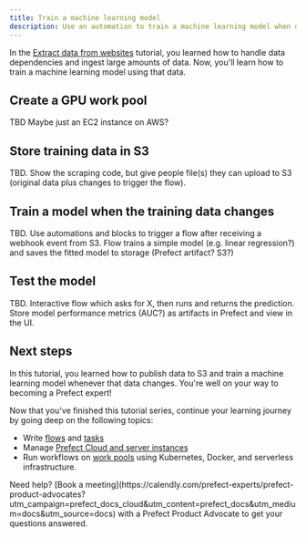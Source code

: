 ```yaml
---
title: Train a machine learning model
description: Use an automation to train a machine learning model when data changes
---
```


In the [Extract data from websites](/v3/tutorials/scraping) tutorial, you learned how to handle data dependencies and ingest large amounts of data.
Now, you'll learn how to train a machine learning model using that data.

## Create a GPU work pool

TBD
Maybe just an EC2 instance on AWS?

## Store training data in S3

TBD.
Show the scraping code, but give people file(s) they can upload to S3 (original data plus changes to trigger the flow).

## Train a model when the training data changes

TBD.
Use automations and blocks to trigger a flow after receiving a webhook event from S3.
Flow trains a simple model (e.g. linear regression?) and saves the fitted model to storage (Prefect artifact? S3?)

## Test the model

TBD.
Interactive flow which asks for X, then runs and returns the prediction.
Store model performance metrics (AUC?) as artifacts in Prefect and view in the UI.

## Next steps

In this tutorial, you learned how to publish data to S3 and train a machine learning model whenever that data changes.
You're well on your way to becoming a Prefect expert!

Now that you've finished this tutorial series, continue your learning journey by going deep on the following topics:

- Write [flows](/v3/develop/write-flows) and [tasks](/v3/develop/write-tasks)
- Manage [Prefect Cloud and server instances](/v3/manage)
- Run workflows on [work pools](/v3/deploy/infrastructure-concepts/work-pools) using Kubernetes, Docker, and serverless infrastructure.

<Tip>
Need help? [Book a meeting](https://calendly.com/prefect-experts/prefect-product-advocates?utm_campaign=prefect_docs_cloud&utm_content=prefect_docs&utm_medium=docs&utm_source=docs) with a Prefect Product Advocate to get your questions answered.
</Tip>
